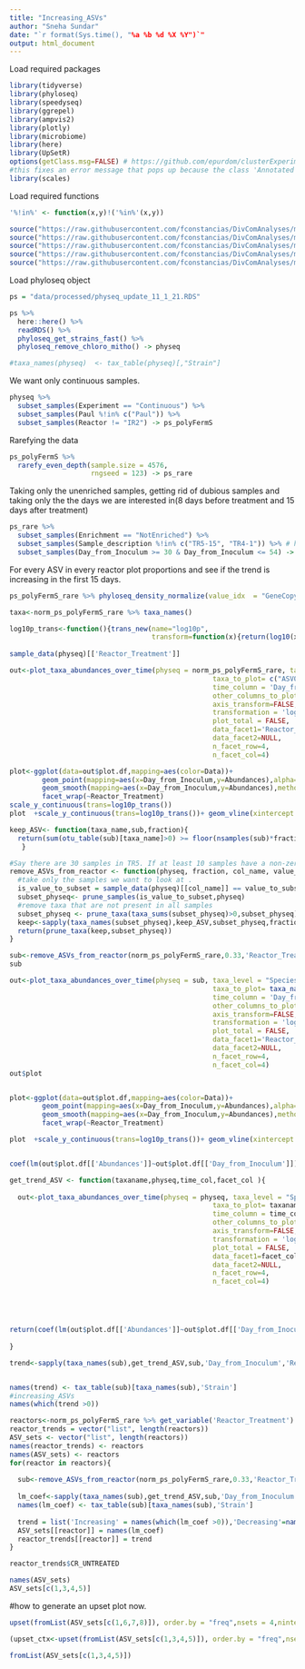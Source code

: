 ```yaml
---
title: "Increasing_ASVs"
author: "Sneha Sundar"
date: "`r format(Sys.time(), "%a %b %d %X %Y")`"
output: html_document
---
```



Load required packages
```r
library(tidyverse)
library(phyloseq)
library(speedyseq)
library(ggrepel)
library(ampvis2)
library(plotly)
library(microbiome)
library(here)
library(UpSetR)
options(getClass.msg=FALSE) # https://github.com/epurdom/clusterExperiment/issues/66
#this fixes an error message that pops up because the class 'Annotated' is defined in two different packages
library(scales)
```

Load required functions
```r

'%!in%' <- function(x,y)!('%in%'(x,y))

source("https://raw.githubusercontent.com/fconstancias/DivComAnalyses/master/R/phyloseq_taxa_tests.R")
source("https://raw.githubusercontent.com/fconstancias/DivComAnalyses/master/R/phyloseq_normalisation.R")
source("https://raw.githubusercontent.com/fconstancias/DivComAnalyses/master/R/phyloseq_alpha.R")
source("https://raw.githubusercontent.com/fconstancias/DivComAnalyses/master/R/phyloseq_beta.R")
source("https://raw.githubusercontent.com/fconstancias/DivComAnalyses/master/R/phyloseq_heatmap.R")
```

Load phyloseq object

```r
ps = "data/processed/physeq_update_11_1_21.RDS"

ps %>% 
  here::here() %>%
  readRDS() %>%
  phyloseq_get_strains_fast() %>%
  phyloseq_remove_chloro_mitho() -> physeq

#taxa_names(physeq)  <- tax_table(physeq)[,"Strain"]
```

We want only continuous samples. 
```r
physeq %>% 
  subset_samples(Experiment == "Continuous") %>% 
  subset_samples(Paul %!in% c("Paul")) %>%
  subset_samples(Reactor != "IR2") -> ps_polyFermS
```

Rarefying the data
```r
ps_polyFermS %>% 
  rarefy_even_depth(sample.size = 4576,
                    rngseed = 123) -> ps_rare
```

Taking only the unenriched samples, getting rid of dubious samples and taking only the the days we are interested in(8 days before treatment and 15 days after treatment)
```r
ps_rare %>%
  subset_samples(Enrichment == "NotEnriched") %>%
  subset_samples(Sample_description %!in% c("TR5-15", "TR4-1")) %>% # heatmap reavels they might be comming from VAN treated or enrichments
  subset_samples(Day_from_Inoculum >= 30 & Day_from_Inoculum <= 54) -> ps_polyFermS_rare


```



For every ASV in every reactor plot proportions and see if the trend is increasing in the first 15 days. 

```r
ps_polyFermS_rare %>% phyloseq_density_normalize(value_idx  = "GeneCopyNumberperML") -> norm_ps_polyFermS_rare

taxa<-norm_ps_polyFermS_rare %>% taxa_names()


```

```r
log10p_trans<-function(){trans_new(name="log10p",
                                   transform=function(x){return(log10(x+1))},inverse=function(xt){return((10^xt) - 1)})}
  
sample_data(physeq)[['Reactor_Treatment']]
```


```r


out<-plot_taxa_abundances_over_time(physeq = norm_ps_polyFermS_rare, taxa_level = "Species", 
                                                  taxa_to_plot= c("ASV086"),
                                                  time_column = 'Day_from_Inoculum',
                                                  other_columns_to_plot=NULL ,
                                                  axis_transform=FALSE,
                                                  transformation = 'log1p',
                                                  plot_total = FALSE,
                                                  data_facet1='Reactor_Treatment',
                                                  data_facet2=NULL,
                                                  n_facet_row=4,
                                                  n_facet_col=4)

plot<-ggplot(data=out$plot.df,mapping=aes(color=Data))+
        geom_point(mapping=aes(x=Day_from_Inoculum,y=Abundances),alpha=0.8)+
        geom_smooth(mapping=aes(x=Day_from_Inoculum,y=Abundances),method='lm')+
        facet_wrap(~Reactor_Treatment)
scale_y_continuous(trans=log10p_trans())
plot  +scale_y_continuous(trans=log10p_trans())+ geom_vline(xintercept = c(39,54),color="black",alpha=0.4) + theme_light()
```

```r

keep_ASV<- function(taxa_name,sub,fraction){
  return(sum(otu_table(sub)[taxa_name]>0) >= floor(nsamples(sub)*fraction))
   }

#Say there are 30 samples in TR5. If at least 10 samples have a non-zero value for ASVxxx I will consider the ASV. otherwise i discard the ASV for that particular reactor.
remove_ASVs_from_reactor <- function(physeq, fraction, col_name, value_to_subset){
  #take only the samples we want to look at .
  is_value_to_subset = sample_data(physeq)[[col_name]] == value_to_subset
  subset_physeq<- prune_samples(is_value_to_subset,physeq)
  #remove taxa that are not present in all samples
  subset_physeq <- prune_taxa(taxa_sums(subset_physeq)>0,subset_physeq) 
  keep<-sapply(taxa_names(subset_physeq),keep_ASV,subset_physeq,fraction)
  return(prune_taxa(keep,subset_physeq))
}
```

```r
sub<-remove_ASVs_from_reactor(norm_ps_polyFermS_rare,0.33,'Reactor_Treatment','TR1_CTX+HV292.1')
sub
```
```r

out<-plot_taxa_abundances_over_time(physeq = sub, taxa_level = "Species", 
                                                  taxa_to_plot= taxa_names(sub)[3],
                                                  time_column = 'Day_from_Inoculum',
                                                  other_columns_to_plot=NULL ,
                                                  axis_transform=FALSE,
                                                  transformation = 'log1p',
                                                  plot_total = FALSE,
                                                  data_facet1='Reactor_Treatment',
                                                  data_facet2=NULL,
                                                  n_facet_row=4,
                                                  n_facet_col=4)
out$plot


plot<-ggplot(data=out$plot.df,mapping=aes(color=Data))+
        geom_point(mapping=aes(x=Day_from_Inoculum,y=Abundances),alpha=0.8)+
        geom_smooth(mapping=aes(x=Day_from_Inoculum,y=Abundances),method='lm')+
        facet_wrap(~Reactor_Treatment)

plot  +scale_y_continuous(trans=log10p_trans())+ geom_vline(xintercept = c(39,54),color="black",alpha=0.4) + theme_light()


coef(lm(out$plot.df[['Abundances']]~out$plot.df[['Day_from_Inoculum']]))[2]
```
```r
get_trend_ASV <- function(taxaname,physeq,time_col,facet_col ){
  
  out<-plot_taxa_abundances_over_time(physeq = physeq, taxa_level = "Species", 
                                                  taxa_to_plot= taxaname,
                                                  time_column = time_col,
                                                  other_columns_to_plot=NULL ,
                                                  axis_transform=FALSE,
                                                  transformation = 'log1p',
                                                  plot_total = FALSE,
                                                  data_facet1=facet_col,
                                                  data_facet2=NULL,
                                                  n_facet_row=4,
                                                  n_facet_col=4)





return(coef(lm(out$plot.df[['Abundances']]~out$plot.df[['Day_from_Inoculum']]))[2])
  
}

trend<-sapply(taxa_names(sub),get_trend_ASV,sub,'Day_from_Inoculum','Reactor_Treatement')


names(trend) <- tax_table(sub)[taxa_names(sub),'Strain']
#increasing_ASVs
names(which(trend >0))
```

```r

reactors<-norm_ps_polyFermS_rare %>% get_variable('Reactor_Treatment') %>% as.vector() %>% unique()
reactor_trends = vector("list", length(reactors))
ASV_sets <- vector("list", length(reactors))
names(reactor_trends) <- reactors
names(ASV_sets) <- reactors
for(reactor in reactors){
  
  sub<-remove_ASVs_from_reactor(norm_ps_polyFermS_rare,0.33,'Reactor_Treatment',reactor)
  
  lm_coef<-sapply(taxa_names(sub),get_trend_ASV,sub,'Day_from_Inoculum','Reactor_Treatment')
  names(lm_coef) <- tax_table(sub)[taxa_names(sub),'Strain']
  
  trend = list('Increasing' = names(which(lm_coef >0)),'Decreasing'=names(which(lm_coef <0)),'Constant'=names(which(lm_coef==0)))
  ASV_sets[[reactor]] = names(lm_coef)
  reactor_trends[[reactor]] = trend
}

reactor_trends$CR_UNTREATED
```


```r
names(ASV_sets)
ASV_sets[c(1,3,4,5)]
```

#how to generate an upset plot now. 

```r

upset(fromList(ASV_sets[c(1,6,7,8)]), order.by = "freq",nsets = 4,nintersects=NA,keep.order=TRUE)
```

```r
(upset_ctx<-upset(fromList(ASV_sets[c(1,3,4,5)]), order.by = "freq",nsets = 4,nintersects=NA,keep.order=TRUE))


```
```r
fromList(ASV_sets[c(1,3,4,5)])
```

